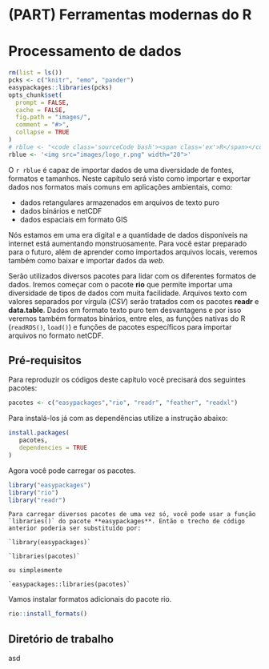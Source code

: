 # (PART) Ferramentas modernas do R {-}


# Processamento de dados {#manip}

```r
rm(list = ls())
pcks <- c("knitr", "emo", "pander") 
easypackages::libraries(pcks)
opts_chunk$set(
  prompt = FALSE,
  cache = FALSE,
  fig.path = "images/",
  comment = "#>",
  collapse = TRUE
)
# rblue <- "<code class='sourceCode bash'><span class='ex'>R</span></code>"
rblue <- '<img src="images/logo_r.png" width="20">'
```


O `r rblue` é capaz de importar dados de uma diversidade de fontes, formatos e tamanhos. Neste capítulo será visto como importar e exportar dados nos formatos mais comuns em aplicações ambientais, como: 

- dados retangulares armazenados em arquivos de texto puro
- dados binários e netCDF
- dados espaciais em formato GIS

Nós estamos em uma era digital e a quantidade de dados disponíveis na internet está aumentando monstruosamente. Para você estar preparado para o futuro, além de aprender como importados arquivos locais, veremos também como baixar e importar dados da *web*.

Serão utilizados diversos pacotes para lidar com os diferentes formatos de dados. Iremos começar com o pacote **rio** que permite importar uma diversidade de tipos de dados com muita facilidade. Arquivos texto com valores separados por vírgula (*CSV*) serão tratados com os pacotes **readr** e **data.table**. Dados em formato texto puro tem desvantagens e por isso veremos também formatos binários, entre eles, as funções nativas do R (`readRDS()`, `load()`) e funções de pacotes específicos para importar arquivos no formato netCDF.


## Pré-requisitos

Para reproduzir os códigos deste capítulo você precisará dos seguintes pacotes:

```r
pacotes <- c("easypackages","rio", "readr", "feather", "readxl") 
```

Para instalá-los já com as dependências utilize a instrução abaixo:

```r
install.packages(
   pacotes,
   dependencies = TRUE
)
```

Agora você pode carregar os pacotes.

```r
library("easypackages")
library("rio")
library("readr")
```


```block
Para carregar diversos pacotes de uma vez só, você pode usar a função `libraries()` do pacote **easypackages**. Então o trecho de código anterior poderia ser substituído por:

`library(easypackages)`

`libraries(pacotes)`

ou simplesmente

`easypackages::libraries(pacotes)`
```

Vamos instalar formatos adicionais do pacote rio.

```r
rio::install_formats()
```


## Diretório de trabalho

asd

